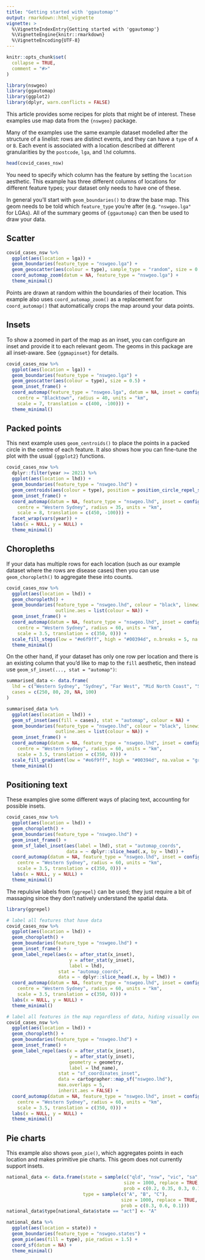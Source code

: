 ```yaml
---
title: "Getting started with 'ggautomap'"
output: rmarkdown::html_vignette
vignette: >
  %\VignetteIndexEntry{Getting started with 'ggautomap'}
  %\VignetteEngine{knitr::rmarkdown}
  %\VignetteEncoding{UTF-8}
---
```


```r
knitr::opts_chunk$set(
  collapse = TRUE,
  comment = "#>"
)
```

```r
library(nswgeo)
library(ggautomap)
library(ggplot2)
library(dplyr, warn.conflicts = FALSE)
```

This article provides some recipes for plots that might be of interest. These
examples use map data from the `{nswgeo}` package.

Many of the examples use the same example dataset modelled after the structure
of a linelist: rows are distinct events, and they can have a `type` of `A` or `B`.
Each event is associated with a location described at different granularities by
the `postcode`, `lga`, and `lhd` columns.

```r
head(covid_cases_nsw)
```

You need to specify which column has the feature by setting the `location`
aesthetic. This example has three different columns of locations for different
feature types; your dataset only needs to have one of these.

In general you'll start with `geom_boundaries()` to draw the base map. This geom
needs to be told which `feature_type` you're after (e.g. `"nswgeo.lga"` for LGAs).
All of the summary geoms of `{ggautomap}` can then be used to draw your data.

## Scatter

```r
covid_cases_nsw %>%
  ggplot(aes(location = lga)) +
  geom_boundaries(feature_type = "nswgeo.lga") +
  geom_geoscatter(aes(colour = type), sample_type = "random", size = 0.5) +
  coord_automap_zoom(datum = NA, feature_type = "nswgeo.lga") +
  theme_minimal()
```

Points are drawn at random within the boundaries of their location.
This example also uses `coord_automap_zoom()` as a replacement for `coord_automap()`
that automatically crops the map around your data points.


## Insets

To show a zoomed in part of the map as an inset, you can configure an inset and
provide it to each relevant geom. The geoms in this package are all inset-aware.
See `{ggmapinset}` for details.

```r
covid_cases_nsw %>%
  ggplot(aes(location = lga)) +
  geom_boundaries(feature_type = "nswgeo.lga") +
  geom_geoscatter(aes(colour = type), size = 0.5) +
  geom_inset_frame() +
  coord_automap(feature_type = "nswgeo.lga", datum = NA, inset = configure_inset(
    centre = "Blacktown", radius = 40, units = "km",
    scale = 7, translation = c(400, -100))) +
  theme_minimal()
```

## Packed points

This next example uses `geom_centroids()` to place the points in a
packed circle in the centre of each feature. It also shows how you can
fine-tune the plot with the usual `{ggplot2}` functions.

```r
covid_cases_nsw %>%
  dplyr::filter(year >= 2021) %>%
  ggplot(aes(location = lhd)) +
  geom_boundaries(feature_type = "nswgeo.lhd") +
  geom_centroids(aes(colour = type), position = position_circle_repel_sf(scale = 30), size = 1) +
  geom_inset_frame() +
  coord_automap(datum = NA, feature_type = "nswgeo.lhd", inset = configure_inset(
    centre = "Western Sydney", radius = 35, units = "km",
    scale = 8, translation = c(450, -100))) +
  facet_wrap(vars(year)) +
  labs(x = NULL, y = NULL) +
  theme_minimal()
```


## Choropleths

If your data has multiple rows for each location (such as our example dataset where
the rows are disease cases) then you can use `geom_choropleth()` to aggregate these
into counts.

```r
covid_cases_nsw %>%
  ggplot(aes(location = lhd)) +
  geom_choropleth() +
  geom_boundaries(feature_type = "nswgeo.lhd", colour = "black", linewidth = 0.1,
                  outline.aes = list(colour = NA)) +
  geom_inset_frame() +
  coord_automap(datum = NA, feature_type = "nswgeo.lhd", inset = configure_inset(
    centre = "Western Sydney", radius = 60, units = "km",
    scale = 3.5, translation = c(350, 0))) +
  scale_fill_steps(low = "#e6f9ff", high = "#00394d", n.breaks = 5, na.value = "white") +
  theme_minimal()
```

On the other hand, if your dataset has only one row per location and there is an
existing column that you'd like to map to the `fill` aesthetic, then instead use
`geom_sf_inset(..., stat = "automap")`:

```r
summarised_data <- data.frame(
  lhd = c("Western Sydney", "Sydney", "Far West", "Mid North Coast", "South Western Sydney"),
  cases = c(250, 80, 20, NA, 100)
)

summarised_data %>%
  ggplot(aes(location = lhd)) +
  geom_sf_inset(aes(fill = cases), stat = "automap", colour = NA) +
  geom_boundaries(feature_type = "nswgeo.lhd", colour = "black", linewidth = 0.1,
                  outline.aes = list(colour = NA)) +
  geom_inset_frame() +
  coord_automap(datum = NA, feature_type = "nswgeo.lhd", inset = configure_inset(
    centre = "Western Sydney", radius = 60, units = "km",
    scale = 3.5, translation = c(350, 0))) +
  scale_fill_gradient(low = "#e6f9ff", high = "#00394d", na.value = "grey90") +
  theme_minimal()
```


## Positioning text

These examples give some different ways of placing text, accounting for possible insets.

```r
covid_cases_nsw %>%
  ggplot(aes(location = lhd)) +
  geom_choropleth() +
  geom_boundaries(feature_type = "nswgeo.lhd") +
  geom_inset_frame() +
  geom_sf_label_inset(aes(label = lhd), stat = "automap_coords",
                      data = ~ dplyr::slice_head(.x, by = lhd)) +
  coord_automap(datum = NA, feature_type = "nswgeo.lhd", inset = configure_inset(
    centre = "Western Sydney", radius = 60, units = "km",
    scale = 3.5, translation = c(350, 0))) +
  labs(x = NULL, y = NULL) +
  theme_minimal()
```

The repulsive labels from `{ggrepel}` can be used; they just require a bit of
massaging since they don't natively understand the spatial data.

```r
library(ggrepel)

# label all features that have data
covid_cases_nsw %>%
  ggplot(aes(location = lhd)) +
  geom_choropleth() +
  geom_boundaries(feature_type = "nswgeo.lhd") +
  geom_inset_frame() +
  geom_label_repel(aes(x = after_stat(x_inset),
                       y = after_stat(y_inset),
                       label = lhd),
                   stat = "automap_coords",
                   data = ~ dplyr::slice_head(.x, by = lhd)) +
  coord_automap(datum = NA, feature_type = "nswgeo.lhd", inset = configure_inset(
    centre = "Western Sydney", radius = 60, units = "km",
    scale = 3.5, translation = c(350, 0))) +
  labs(x = NULL, y = NULL) +
  theme_minimal()

# label all features in the map regardless of data, hiding visually overlapping labels
covid_cases_nsw %>%
  ggplot(aes(location = lhd)) +
  geom_choropleth() +
  geom_boundaries(feature_type = "nswgeo.lhd") +
  geom_inset_frame() +
  geom_label_repel(aes(x = after_stat(x_inset),
                       y = after_stat(y_inset),
                       geometry = geometry,
                       label = lhd_name),
                   stat = "sf_coordinates_inset",
                   data = cartographer::map_sf("nswgeo.lhd"),
                   max.overlaps = 5,
                   inherit.aes = FALSE) +
  coord_automap(datum = NA, feature_type = "nswgeo.lhd", inset = configure_inset(
    centre = "Western Sydney", radius = 60, units = "km",
    scale = 3.5, translation = c(350, 0))) +
  labs(x = NULL, y = NULL) +
  theme_minimal()
```


## Pie charts

This example also shows `geom_pie()`, which aggregates points in each location and
makes primitive pie charts. This geom does not currently support insets.

```r
national_data <- data.frame(state = sample(c("qld", "nsw", "vic", "sa", "act"),
                                           size = 1000, replace = TRUE,
                                           prob = c(0.2, 0.35, 0.3, 0.1, 0.05)),
                            type = sample(c("A", "B", "C"),
                                          size = 1000, replace = TRUE,
                                          prob = c(0.3, 0.6, 0.1)))
national_data$type[national_data$state == "act"] <- "A"

national_data %>%
  ggplot(aes(location = state)) +
  geom_boundaries(feature_type = "nswgeo.states") +
  geom_pie(aes(fill = type), pie_radius = 1.5) +
  coord_sf(datum = NA) +
  theme_minimal()
```
